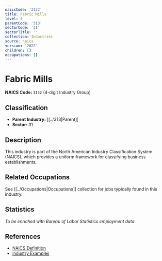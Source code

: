 ```yaml
---
naicsCode: '3132'
title: Fabric Mills
level: 4
parentCode: '313'
sectorCode: '31'
sectorTitle: ''
collection: Industries
source: naics
version: '2022'
children: []
occupations: []
---
```

# Fabric Mills

**NAICS Code:** `3132` (4-digit Industry Group)

## Classification

- **Parent Industry:** [[../313|Parent]]
- **Sector:** 31

## Description

This industry is part of the North American Industry Classification System (NAICS), which provides a uniform framework for classifying business establishments.

## Related Occupations

See [[../Occupations|Occupations]] collection for jobs typically found in this industry.

## Statistics

*To be enriched with Bureau of Labor Statistics employment data*

## References

- [NAICS Definition](https://www.census.gov/naics/)
- [Industry Examples](https://www.census.gov/naics/2022NAICS/)
